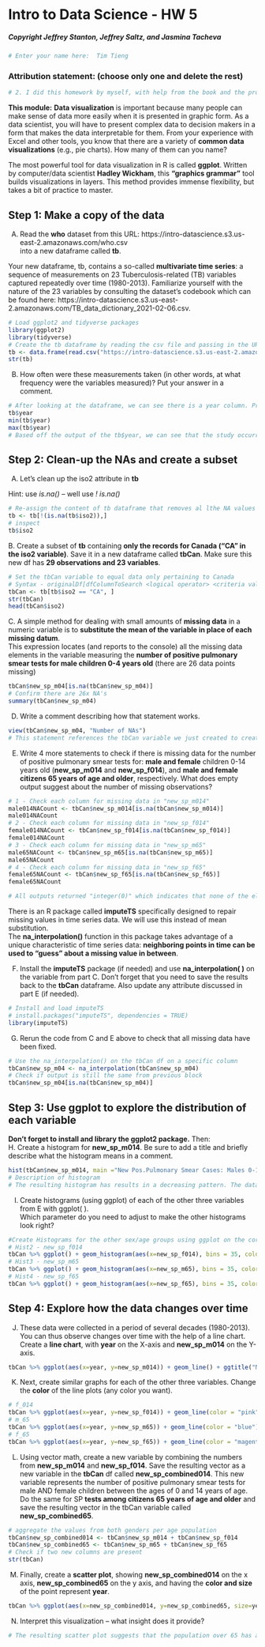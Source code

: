 # Intro to Data Science - HW 5
##### Copyright Jeffrey Stanton, Jeffrey Saltz, and Jasmina Tacheva

```{r}
# Enter your name here:  Tim Tieng
```


### Attribution statement: (choose only one and delete the rest)


```{r}
# 2. I did this homework by myself, with help from the book and the professor and these internet sources: https://r-lang.com/view-function-in-r/ , https://www.statology.org/integer-0-r/

```

**This module:** **Data visualization** is important because many people can make sense of data more easily when it is presented in graphic form. As a data scientist, you will have to present complex data to decision makers in a form that makes the data interpretable for them. From your experience with Excel and other tools, you know that there are a variety of **common data visualizations** (e.g., pie charts). How many of them can you name? <br>

The most powerful tool for data visualization in R is called **ggplot**. Written by computer/data scientist **Hadley Wickham**, this **“graphics grammar”** tool builds visualizations in layers. This method provides immense flexibility, but takes a bit of practice to master.


## Step 1: Make a copy of the data

A.	Read the **who** dataset from this URL: https://intro-datascience.s3.us-east-2.amazonaws.com/who.csv <br>
into a new dataframe called **tb**. 

Your new dataframe, tb, contains a so-called **multivariate time series**: a sequence of measurements on 23 Tuberculosis-related (TB) variables captured repeatedly over time (1980-2013). Familiarize yourself with the nature of the 23 variables by consulting the dataset’s codebook which can be found here: https://intro-datascience.s3.us-east-2.amazonaws.com/TB_data_dictionary_2021-02-06.csv.


```{r}
# Load ggplot2 and tidyverse packages
library(ggplot2)
library(tidyverse)
# Create the tb dataframe by reading the csv file and passing in the URL
tb <- data.frame(read.csv("https://intro-datascience.s3.us-east-2.amazonaws.com/who.csv"))
str(tb)
```

B.	How often were these measurements taken (in other words, at what frequency were the variables measured)? Put your answer in a comment. 


```{r}
# After looking at the dataframe, we can see there is a year column. Print out the years column
tb$year
min(tb$year)
max(tb$year)
# Based off the output of the tb$year, we can see that the study occurred every year starting from 1980 and ending in 2008

```

## Step 2: Clean-up the NAs and create a subset

A.	Let's clean up the iso2 attribute in **tb** 

Hint: use *is.na()* -- well use *! is.na()* 


```{r}
# Re-assign the content of tb dataframe that removes al lthe NA values in the iso2 column
tb <- tb[!(is.na(tb$iso2)),]
# inspect
tb$iso2
```

B. Create a subset of **tb** containing **only the records for Canada ("CA" in the iso2 variable)**. Save it in a new dataframe called **tbCan**. Make sure this new df has **29 observations and 23 variables**.


```{r}
# Set the tbCan variable to equal data only pertaining to Canada
# Syntax - originalDf[dfColumnToSearch <logical operator> <criteria value>]
tbCan <- tb[tb$iso2 == "CA", ]
str(tbCan)
head(tbCan$iso2)
```

C. A simple method for dealing with small amounts of **missing data** in a numeric variable is to **substitute the mean of the variable in place of each missing datum**. <br>
This expression locates (and reports to the console) all the missing data elements in the variable measuring the **number of positive pulmonary smear tests for male children 0-4 years old** (there are 26 data points missing)


```{r}
tbCan$new_sp_m04[is.na(tbCan$new_sp_m04)]
# Confirm there are 26x NA's
summary(tbCan$new_sp_m04)
```

D.	Write a comment describing how that statement works.


```{r}
view(tbCan$new_sp_m04, "Number of NAs")
# This statement references the tbCan variable we just created to create a subset of data. In this case, the subset of data is determining how many NA values are present in the "new_sp_m04" field of the tbCan data frame. From there, the code selects all the NAs in that variable for Canada only. We can confirm the command results with 26 NAs by using the summary() function on the  "new_sp_m04" column. If we view the data set, we see that there are a total of 29 entries, 26 of which are NA, and 3x have data. 
```

E.	Write 4 more statements to check if there is missing data for the number of positive pulmonary smear tests for: **male and female** children 0-14 years old (**new_sp_m014** and **new_sp_f014**), and **male and female citizens 65 years of age and older**, respectively. What does empty output suggest about the number of missing observations?


```{r}
# 1 - Check each column for missing data in "new_sp_m014"
male014NACount <- tbCan$new_sp_m014[is.na(tbCan$new_sp_m014)]
male014NACount
# 2 - Check each column for missing data in "new_sp_f014"
female014NACount <- tbCan$new_sp_f014[is.na(tbCan$new_sp_f014)]
female014NACount
# 3 - Check each column for missing data in "new_sp_m65"
male65NACount <- tbCan$new_sp_m65[is.na(tbCan$new_sp_m65)]
male65NACount
# 4 - Check each column for missing data in "new_sp_f65"
female65NACount <- tbCan$new_sp_f65[is.na(tbCan$new_sp_f65)]
female65NACount

# All outputs returned "integer(0)" which indicates that none of the elements in a vector evaluated to TRUE. With respect to this dataset, this means that there are no NA values in each of the 4 columns.
```

There is an R package called **imputeTS** specifically designed to repair missing values in time series data. We will use this instead of mean substitution.  <br>
The **na_interpolation()** function in this package takes advantage of a unique characteristic of time series data: **neighboring points in time can be used to “guess” about a missing value in between**.

F.	Install the **imputeTS** package (if needed) and use **na_interpolation( )** on the variable from part C. Don’t forget that you need to save the results back to the **tbCan** dataframe. Also update any attribute discussed in part E (if needed).


```{r}
# Install and load imputeTS
# install.packages("imputeTS", dependencies = TRUE)
library(imputeTS)
```

G.	Rerun the code from C and E above to check that all missing data have been fixed. 


```{r}
# Use the na_interpolation() on the tbCan df on a specific column
tbCan$new_sp_m04 <- na_interpolation(tbCan$new_sp_m04)
# Check if output is still the same from previous block
tbCan$new_sp_m04[is.na(tbCan$new_sp_m04)]
```

## Step 3: Use ggplot to explore the distribution of each variable
**Don’t forget to install and library the ggplot2 package.** Then: <br>
H.	Create a histogram for **new_sp_m014**. Be sure to add a title and briefly describe what the histogram means in a comment.


```{r}
hist(tbCan$new_sp_m014, main ="New Pos.Pulmonary Smear Cases: Males 0-14 Years - Canada", xlab="Positive Cases Per Age Group")
# Description of histogram
# The resulting histogram has results in a decreasing pattern. The data suggests that as age increases, the number of positive cases in Canada between the ages of 0 and 14 decrease.Ultimately, this means that younger kids are more likely to have a positive case than a pre-teen
```

I.	Create histograms (using ggplot) of each of the other three variables from E with ggplot( ). <br>
Which parameter do you need to adjust to make the other histograms look right?


```{r}
#Create Histograms for the other sex/age groups using ggplot on the correct column. new_sp_<suffixToChange> and ensure the amount of bins is sufficient
# Hist2 - new_sp_f014
tbCan %>% ggplot() + geom_histogram(aes(x=new_sp_f014), bins = 35, color = "black", fill = "pink") + ggtitle("New Pos. Pulmonary Smear Cases: Females 0-14 Years - Canada")
# Hist3 - new_sp_m65
tbCan %>% ggplot() + geom_histogram(aes(x=new_sp_m65), bins = 35, color = "black", fill = "blue") + ggtitle("New Pos. Pulmonary Smear Cases: Males 65 & Older - Canada")
# Hist4 - new_sp_f65
tbCan %>% ggplot() + geom_histogram(aes(x=new_sp_f65), bins = 35, color = "black", fill = "pink") + ggtitle("New Pos. Pulmonary Smear Cases: Females 65 Years & Older - Canada")
```

## Step 4: Explore how the data changes over time
J.	These data were collected in a period of several decades (1980-2013). You can thus observe changes over time with the help of a line chart. Create a **line chart**, with **year** on the X-axis and **new_sp_m014** on the Y-axis.


```{r}
tbCan %>% ggplot(aes(x=year, y=new_sp_m014)) + geom_line() + ggtitle("New Pos. Pulmonary Smear Cases: Males 0-14 - Canada")
```

K.	Next, create similar graphs for each of the other three variables. Change the **color** of the line plots (any color you want).


```{r}
# f_014
tbCan %>% ggplot(aes(x=year, y=new_sp_f014)) + geom_line(color = "pink") + ggtitle("New Pos. Pulmonary Smear Cases: Females 0-14 - Canada")
# m_65
tbCan %>% ggplot(aes(x=year, y=new_sp_m65)) + geom_line(color = "blue") + ggtitle("New Pos. Pulmonary Smear Cases: Males over 65- Canada")
# f_65
tbCan %>% ggplot(aes(x=year, y=new_sp_f65)) + geom_line(color = "magenta") + ggtitle("New Pos. Pulmonary Smear Cases: Females over 65- Canada")
```

L.	Using vector math, create a new variable by combining the numbers from **new_sp_m014** and **new_sp_f014**. Save the resulting vector as a new variable in the **tbCan** df called **new_sp_combined014**. This new variable represents the number of positive pulmonary smear tests for male AND female children between the ages of 0 and 14 years of age. Do the same for SP **tests among citizens 65 years of age and older** and save the resulting vector in the tbCan variable called **new_sp_combined65**.


```{r}
# aggregate the values from both genders per age population
tbCan$new_sp_combined014 <- tbCan$new_sp_m014 + tbCan$new_sp_f014
tbCan$new_sp_combined65 <- tbCan$new_sp_m65 + tbCan$new_sp_f65
# Check if two new columns are present
str(tbCan)
```

M.	Finally, create a **scatter plot**, showing **new_sp_combined014** on the x axis, **new_sp_combined65** on the y axis, and having the **color and size** of the point represent **year**.


```{r}
tbCan %>% ggplot(aes(x=new_sp_combined014, y=new_sp_combined65, size=year, color=year)) + geom_point() +  ggtitle("Combined Positive Cases: Canada")
```

N.	Interpret this visualization – what insight does it provide?


```{r}
# The resulting scatter plot suggests that the population over 65 has a higher chance of testing positive. Additionally, the overall trend is highlights that as years progresses, the lower the frequency of positive cases.
```
